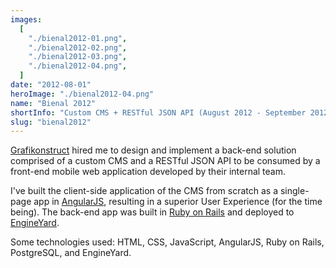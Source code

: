 ```yaml
---
images:
  [
    "./bienal2012-01.png",
    "./bienal2012-02.png",
    "./bienal2012-03.png",
    "./bienal2012-04.png",
  ]
date: "2012-08-01"
heroImage: "./bienal2012-04.png"
name: "Bienal 2012"
shortInfo: "Custom CMS + RESTful JSON API (August 2012 - September 2012)"
slug: "bienal2012"
---
```



[Grafikonstruct](https://www.linkedin.com/company/grafikonstruct/) hired me to design and implement a back-end solution comprised of a custom CMS and a RESTful JSON API to be consumed by a front-end mobile web application developed by their internal team.

I've built the client-side application of the CMS from scratch as a single-page app in [AngularJS](https://angularjs.org), resulting in a superior User Experience (for the time being). The back-end app was built in [Ruby on Rails](https://rubyonrails.org) and deployed to [EngineYard](https://www.engineyard.com).

Some technologies used: HTML, CSS, JavaScript, AngularJS, Ruby on Rails, PostgreSQL, and EngineYard.

<br />
<br />

<FlexBoxRowSpaceBetween>
  <LinkButtonLeftArrowIcon
    align-self="flex-start"
    text="Pearson"
    to="/portfolio/pearson/"
  />
  <LinkButtonRightArrowIcon
    align-self="flex-end"
    text="Schin Caiu na Rede"
    to="/portfolio/schin-caiu-na-rede/"
  />
</FlexBoxRowSpaceBetween>
